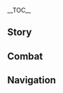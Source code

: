 {{CharacterTabs}}
{{LanguageTabs}}
{{Stub|1={{Meta/VO|rm=1|tl=1}}}}
__TOC__
==Story==
{{VO
|character               = Layla
|language                = zh
|language_s              = zh
|language_t              = zh-tw
|name_s                  = 
|name_t                  = 

<!-- Hello -->
|vo_01_01_title_s    = 初次见面…
|vo_01_01_title_t    = 初次見面…
|vo_01_01_subtitle   = Hello
|vo_01_01_file       = VO_{language}{character} Hello.ogg
|vo_01_01_tx_s       = 哈…你好，我是梨多梵谛学院的在读学生莱依拉。…嗯？对不起，昨天没睡好我现在精神有点差，你刚才是在说「想和我组队」吗？<br />没有没有，我不是不愿意，只是怕你不习惯我的作息方式…那、那个…请多关照！
|vo_01_01_tx_t       = 哈…{{MC|你|妳}}好，我是梨多梵諦學院的在讀學生萊依拉。…嗯？對不起，昨天沒睡好我現在精神有點差，{{MC|你|妳}}剛才是在說「想和我組隊」嗎？<br />沒有沒有，我不是不願意，只是怕{{MC|你|妳}}不習慣我的作息方式…那、那個…請多關照！
|vo_01_01_rm_s       = Ha... Nǐhǎo, wǒ shì Líduōfàndì Xuéyuàn de zàidú xuéshēng Láiyīlā. ...Ng? Duìbuqǐ, zuótiān méi shuì hǎo wǒ xiànzài jīngshén yǒudiǎn chà, nǐ gāngcái shì zài shuō "xiǎng hé wǒ zǔ duì" ma?<br />Méiyǒu méiyǒu, wǒ bùshì bù yuànyì, zhǐshì pà nǐ bù xíguàn wǒ de zuòxī fāngshì... Nà, nàge... Qǐng duō guānzhào!
|vo_01_01_rm_t       = Ha... Nǐhǎo, wǒ shì Líduōfàndì Xuéyuàn de zàidú xuéshēng Láiyīlā. ...Ng? Duìbuqǐ, zuótiān méi shuì hǎo wǒ xiànzài jīngshén yǒudiǎn chà, nǐ gāngcái shì zài shuō "xiǎng hàn wǒ zǔ duì" ma?<br />Méiyǒu méiyǒu, wǒ bùshì bù yuànyì, zhǐshì pà nǐ bù xíguàn wǒ de zuòxí fāngshì... Nà, nàge... Qǐng duō guānzhào!
|vo_01_01_tl         = 

<!-- Chats -->
|vo_02_01_title_s    = 闲聊・注视
|vo_02_01_title_t    = 閒聊・注視
|vo_02_01_subtitle   = Chat: Gaze
|vo_02_01_file       = VO_{language}{character} Chat - Gaze.ogg
|vo_02_01_tx_s       = 就算我们不抬头仰望，星空，也永远注视着我们。
|vo_02_01_tx_t       = 就算我們不抬頭仰望，星空也永遠注視著我們。
|vo_02_01_rm_s       = Jiùsuàn wǒmen bù táitóu yǎngwàng, xīngkōng, yě yǒngyuǎn zhùshìzhe wǒmen.
|vo_02_01_rm_t       = Jiùsuàn wǒmen bù táitóu yǎngwàng, xīngkōng yě yǒngyuǎn zhùshìzhe wǒmen.
|vo_02_01_tl         = 

|vo_02_02_title_s    = 闲聊・梦游
|vo_02_02_title_t    = 閒聊・夢遊
|vo_02_02_subtitle   = Chat: Sleepwalking
|vo_02_02_file       = VO_{language}{character} Chat - Sleepwalking.ogg
|vo_02_02_tx_s       = 腿好酸…唉，大概昨天晚上又梦游了吧。
|vo_02_02_tx_t       = 腿好痠…唉，大概昨天晚上又夢遊了吧。
|vo_02_02_rm         = Tuǐ hǎo suān... Ai, dàgài zuótiān wǎnshàng yòu mèngyóule ba.
|vo_02_02_tl         = My legs are so sore... *sigh* I was probably sleepwalking again last night.

|vo_02_03_title_s    = 闲聊・哀叹
|vo_02_03_title_t    = 閒聊・哀嘆
|vo_02_03_subtitle   = Chat: Woe Is Me
|vo_02_03_file       = VO_{language}{character} Chat - Woe Is Me.ogg
|vo_02_03_tx_s       = …为什么报告和论文永远写不完？为什么？
|vo_02_03_tx_t       = …為什麼報告和論文永遠寫不完？為什麼？
|vo_02_03_rm_s       = ...Wèishénme bàogào hé lùnwén yǒngyuǎn xiěbuwán? Wèishénme?
|vo_02_03_rm_t       = ...Wèishénme bàogào hàn lùnwén yǒngyuǎn xiěbuwán? Wèishénme?
|vo_02_03_tl         = 

<!-- Weather -->
|vo_03_01_title_s    = 下雨的时候…
|vo_03_01_title_t    = 下雨的時候…
|vo_03_01_subtitle   = When It Rains
|vo_03_01_file       = VO_{language}{character} When It Rains.ogg
|vo_03_01_tx_s       = 天气好差，今晚没法观测星空的话…唉，我的星图课作业真的不能再拖了啊…
|vo_03_01_tx_t       = 天氣好差，今晚沒辦法觀測星空的話…唉，我的星圖課作業真的不能再拖了啊…
|vo_03_01_rm_s       = 
|vo_03_01_rm_t       = 
|vo_03_01_tl         = 

|vo_03_02_title_s    = 下雪的时候…
|vo_03_02_title_t    = 下雪的時候…
|vo_03_02_subtitle   = When It Snows
|vo_03_02_file       = VO_{language}{character} When It Snows.ogg
|vo_03_02_tx_s       = 雪地看起来亮晶晶的，很像天上的星星。
|vo_03_02_tx_t       = 雪地看起來亮晶晶的，很像天上的星星。
|vo_03_02_rm         = 
|vo_03_02_tl         = 

|vo_03_03_title_s    = 阳光很好…
|vo_03_03_title_t    = 陽光很好…
|vo_03_03_subtitle   = When the Sun Is Out
|vo_03_03_file       = VO_{language}{character} When the Sun Is Out.ogg
|vo_03_03_tx_s       = 太阳晒着…好困…对，保持这个感觉，赶快找个枕头睡一觉…我已经两天、两天没有…
|vo_03_03_tx_t       = 太陽曬著…好睏…對，保持這個感覺，趕快找個枕頭睡一覺…我已經兩天、兩天沒有…
|vo_03_03_rm         = 
|vo_03_03_tl         = 

|vo_03_04_title_s    = 在沙漠的时候…
|vo_03_04_title_t    = 在沙漠的時候…
|vo_03_04_subtitle   = In the Desert
|vo_03_04_file       = VO_{language}{character} In the Desert.ogg
|vo_03_04_tx_s       = 白天晒，晚上冷，我、我要不行了。
|vo_03_04_tx_t       = 白天曬，晚上冷，我、我要不行了。
|vo_03_04_rm         = 
|vo_03_04_tl         = 

<!-- Greetings -->
|vo_04_01_title_s    = 早上好…
|vo_04_01_title_t    = 早安…
|vo_04_01_subtitle   = Good Morning
|vo_04_01_file       = VO_{language}{character} Good Morning.ogg
|vo_04_01_tx_s       = 你睡得饱吗？要是还困就回去再睡会儿吧…我？我…习惯了…
|vo_04_01_tx_t       = {{MC|你|妳}}睡得飽嗎？要是還睏就回去再睡一下吧…我？我…習慣了…
|vo_04_01_rm         = 
|vo_04_01_tl         = 

|vo_04_02_title_s    = 中午好…
|vo_04_02_title_t    = 午安…
|vo_04_02_subtitle   = Good Afternoon
|vo_04_02_file       = VO_{language}{character} Good Afternoon.ogg
|vo_04_02_tx_s       = 我在计算星轨呢，刚算到一半，午饭你就先吃好了…这里的角度不太对劲吧…不、不会吧…我是从哪儿开始算错了呢？
|vo_04_02_tx_t       = 我在計算星軌呢，剛算到一半，午餐{{MC|你|妳}}就先吃好了…這裡的角度不太對勁吧…不、不會吧…我是從哪裡開始算錯了呢？
|vo_04_02_rm         = 
|vo_04_02_tl         = 

|vo_04_03_title_s    = 晚上好…
|vo_04_03_title_t    = 晚上好…
|vo_04_03_subtitle   = Good Evening
|vo_04_03_file       = VO_{language}{character} Good Evening.ogg
|vo_04_03_tx_s       = 今晚我要早早躺到床上去，争取早点睡着。伟大的智慧之神啊，求您庇护我的睡眠。好，我要闭上眼睛。
|vo_04_03_tx_t       = 今晚我要早早躺到床上去，努力早點睡著。偉大的智慧之神啊，求您庇護我的睡眠。好，我要閉上眼睛。
|vo_04_03_rm         = 
|vo_04_03_tl         = 

|vo_04_04_title_s    = 晚安…
|vo_04_04_title_t    = 晚安…
|vo_04_04_friendship = 4
|vo_04_04_subtitle   = Good Night
|vo_04_04_file       = VO_{language}{character} Good Night.ogg
|vo_04_04_tx_s       = …哈，让我看看她又被什么难住了。嗯…要整理三年份的旧星表，中期报告的附录还缺几张星图没画…好吧，从这份开始。<br />嗯，你怎么来了？现在可是最重要的睡眠时间。我？我当然是在梦游了。
|vo_04_04_tx_t       = …哈，讓我看看她又被什麼難住了。嗯…要整理三年份的舊星表，中期報告的附錄還缺幾張星圖沒畫…好吧，從這份開始。<br />嗯，{{MC|你|妳}}怎麼來了？現在可是最重要的睡眠時間。我？我當然是在夢遊了。
|vo_04_04_rm         = 
|vo_04_04_tl         = 

<!-- About -->
|vo_05_01_title_s    = 关于莱依拉自己・理论星相学
|vo_05_01_title_t    = 關於萊依拉自己・理論星相學
|vo_05_01_subtitle   = About {character}: Theoretical Astrology
|vo_05_01_file       = VO_{language}{character} About {character} - Theoretical Astrology.ogg
|vo_05_01_tx_s       = 按照教科书上的说法：「利用理论星相学知识解决具体生活中的麻烦，这不是我们该关心的问题。」其实我觉得还有一个重要原因…就是…嗯，成本太高。我们测算的时候，一般会动用好多台星象仪，至少要查阅一年份的星图，才好给出一套…严谨的答案。但如果是为了算明天香料会不会涨价，怎么想都不太划算吧…
|vo_05_01_tx_t       = 按照教科書上的說法：「利用理論星相學知識解決具體生活中的麻煩，這不是我們該關心的問題。」其實我覺得還有一個重要原因…就是…嗯，成本太高。我們測算的時候，通常會動用好多台星象儀，至少要查閱一年份的星圖，才好給出一套…嚴謹的答案。但如果是為了算明天香料會不會漲價，怎麼想都不太划算吧…
|vo_05_01_rm         = 
|vo_05_01_tl         = 

|vo_05_02_title_s    = 关于莱依拉自己・理由
|vo_05_02_title_t    = 關於萊依拉自己・理由
|vo_05_02_friendship = 6
|vo_05_02_subtitle   = About {character}: Reasoning
|vo_05_02_file       = VO_{language}{character} About {character} - Reasoning.ogg
|vo_05_02_tx_s       = 既然有了自己喜欢又能做得好的事，就得坚持下去，哪怕这条道路特别艰辛，哪怕一路上竞争极其激烈，哪怕不一定能顺利毕业，哪怕没能顺利毕业的话，就要把所有的奖学金还回去…啊，要不我还是回家吧。
|vo_05_02_tx_t       = 既然有了自己喜歡又能做得好的事，就得堅持下去，哪怕這條道路特別艱辛、哪怕一路上競爭極其激烈、哪怕不一定能順利畢業、哪怕不能順利畢業的話，就要把所有的獎學金還回去…啊，不然我還是回家吧。
|vo_05_02_rm         = 

<!-- About Us -->
|vo_06_01_title_s    = 关于我们・陪伴
|vo_06_01_title_t    = 關於我們・陪伴
|vo_06_01_friendship = 4
|vo_06_01_subtitle   = About Us: Companionship
|vo_06_01_file       = VO_{language}{character} About Us - Companionship.ogg
|vo_06_01_tx_s       = 嗯哼，我也不想熬夜补课题进度，可谁叫她总有那么多做不完的事。没办法，我当然得帮帮她咯。…你想陪我一起吗？
|vo_06_01_tx_t       = 嗯哼，我也不想熬夜補課題進度，可是誰叫她總有那麼多做不完的事。沒辦法，我當然得幫幫她囉…{{MC|你|妳}}想陪我一起嗎？
|vo_06_01_rm         = 
|vo_06_01_tl         = 

|vo_06_02_title_s    = 关于我们・漫游世界
|vo_06_02_title_t    = 關於我們・漫遊世界
|vo_06_02_friendship = 6
|vo_06_02_subtitle   = About Us: Traveling the World
|vo_06_02_file       = VO_{language}{character} About Us - Traveling the World.ogg
|vo_06_02_tx_s       = 如果毕业之后，我没有留在教令院工作，就和你一起去漫游世界吧。你觉得怎么样？
|vo_06_02_tx_t       = 如果畢業之後，我沒有留在教令院工作，就和{{MC|你|妳}}一起去漫遊世界吧。{{MC|你|妳}}覺得怎麼樣？
|vo_06_02_rm         = 
|vo_06_02_tl         = 

<!-- Miscellany I -->
|vo_07_01_title_s    = 关于「神之眼」…
|vo_07_01_title_t    = 關於「神之眼」…
|vo_07_01_friendship = 4
|vo_07_01_subtitle   = About the [[Vision]]
|vo_07_01_file       = VO_{language}{character} About the Vision.ogg
|vo_07_01_tx_s       = 哈…是什么在亮？我睡觉的时候忘了关灯吗…哦，是神之眼啊，我说呢…欸，不对，我睡觉之前…把它放在床头了吗？
|vo_07_01_tx_t       = 哈…是什麼在亮？我睡覺的時候忘了關燈嗎…哦，是神之眼啊，我就說嘛…欸，不對，我睡覺之前…把它放在床頭了嗎？
|vo_07_01_rm         = 
|vo_07_01_tl         = 

|vo_07_02_title_s    = 有什么想要分享…
|vo_07_02_title_t    = 有什麼想要分享…
|vo_07_02_friendship = 4
|vo_07_02_subtitle   = Something to Share
|vo_07_02_file       = VO_{language}{character} Something to Share.ogg
|vo_07_02_tx_s       = 我们学院主编的星表汇聚了所有生灵的命运，毫无疑问是占星知识的顶峰，第一次看到的时候我整个人都被吓得说不出话了！欸？你感兴趣吗？只是简单看看的话…我帮你提交申请吧，应该能被批准，应该…
|vo_07_02_tx_t       = 我們學院主編的星表匯聚了所有生靈的命運，毫無疑問是占星知識的頂峰，第一次看到的時候我整個人都被嚇得說不出話了！欸？{{MC|你|妳}}感興趣嗎？只是簡單看看的話…我幫{{MC|你|妳}}申請吧，應該能獲得批准，應該…
|vo_07_02_rm         = 
|vo_07_02_tl         = 

|vo_07_03_title_s    = 感兴趣的见闻…
|vo_07_03_title_t    = 感興趣的見聞…
|vo_07_03_subtitle   = Interesting Things
|vo_07_03_file       = VO_{language}{character} Interesting Things.ogg
|vo_07_03_tx_s       = 有没有什么能捕虫的植物啊，快救救我吧。晚上本来就睡不着，房间里还有小飞虫，一直嗡嗡响个不停，但我、我怎么找都找不到它在哪里…呜呜…
|vo_07_03_tx_t       = 有沒有什麼能捕蟲的植物啊，快救救我吧。晚上本來就睡不著，房間裡還有小飛蟲，一直嗡嗡響個不停，但我、我怎麼找都找不到牠在哪裡…嗚嗚…
|vo_07_03_rm         = 
|vo_07_03_tl         = 

<!-- About Others -->
|vo_08_01_title_s    = 关于莫娜…
|vo_08_01_title_t    = 關於莫娜…
|vo_08_01_friendship = 4
|vo_08_01_subtitle   = About [[Mona]]
|vo_08_01_file       = VO_{language}{character} About Mona.ogg
|vo_08_01_tx_s       = 在明论派学者的小圈子里，阿斯托洛吉斯・莫娜・梅姬斯图斯发表在《蒸汽鸟报》上的星相学文章名气不小。那些文章专业性都很强，但却能被学者之外的群体喜欢，要做到这点还是挺不容易的…欸？我把她的名字念得很流利？因为…厉害的人…得多多尊敬。
|vo_08_01_tx_t       = 在明論派學者的小圈子裡，阿斯托洛吉斯・莫娜・梅姬斯圖斯發表在《蒸汽鳥報》上的星相學文章名氣不小。那些文章專業性都很高，但卻能被學者之外的群體喜歡，要做到這點還是滿不容易的…欸？我把她的名字唸得很流利？因為…厲害的人…得多多尊敬。
|vo_08_01_rm         = 
|vo_08_01_tl         = 

|vo_08_02_title_s    = 关于丽莎…
|vo_08_02_title_t    = 關於麗莎…
|vo_08_02_friendship = 4
|vo_08_02_subtitle   = About [[Lisa]]
|vo_08_02_file       = VO_{language}{character} About Lisa.ogg
|vo_08_02_tx_s       = 啊，我知道你在说谁了。丽莎・敏兹，传说中只用了两年就学成毕业的素论派天才，要是我也能有这样的头脑…你在蒙德的时候见过她本人？真、真的吗？她平时都是怎么学习的？看些什么书，做些什么工作？我…我该从哪里向她学起？
|vo_08_02_tx_t       = 啊，我知道{{MC|你|妳}}在說誰了。麗莎・敏茲，傳說中只用了兩年就學成畢業的素論派天才，要是我也能有這樣的頭腦…{{MC|你|妳}}在蒙德的時候見過她本人？真、真的嗎？她平時都是怎麼學習的？看些什麼書、做些什麼工作？我…我該從哪裡向她學起？
|vo_08_02_rm         = 
|vo_08_02_tl         = 

|vo_08_03_title_s    = 关于多莉…
|vo_08_03_title_t    = 關於多莉…
|vo_08_03_friendship = 4
|vo_08_03_quest      = Akasha Pulses, the Kalpa Flame Rises
|vo_08_03_subtitle   = About [[Dori]]
|vo_08_03_file       = VO_{language}{character} About Dori.ogg
|vo_08_03_tx_s       = 多、莉、吗…我咬着牙、攥着拳头在她那里买过一次东西，她看我结账很痛快，好像误以为我是什么有钱人，后来还一直寄商品宣传单给我，唔…真是天大的误会！那次购物的代价…不仅把我的奖学金垫进去了，接下来的大半年里，我吃饭都不敢多要肉，买书还得等打折…
|vo_08_03_tx_t       = 多、莉、嗎…我咬著牙、握緊拳頭在她那裡買過一次東西，她看我結帳很痛快，好像誤以為我是什麼有錢人，後來還一直寄商品宣傳單給我，唔…真是天大的誤會！那次購物的代價…不僅把我的獎學金墊進去了，接下來的大半年裡，我吃飯都不敢多要肉，買書還得等打折…
|vo_08_03_rm         = 
|vo_08_03_tl         = 

|vo_08_04_title_s    = 关于赛诺…
|vo_08_04_title_t    = 關於賽諾…
|vo_08_04_friendship = 4
|vo_08_04_subtitle   = About [[Cyno]]
|vo_08_04_file       = VO_{language}{character} About Cyno.ogg
|vo_08_04_tx_s       = 「大风纪官」大人很擅长「七圣召唤」吗…啊我是在想，有机会的话，说不定可以和他打一局。像「七圣召唤」这种牌类游戏，熟练掌握运算技巧的人玩起来总是简单一点，我反而…不一定…或许不会输给他。
|vo_08_04_tx_t       = 「大風紀官」大人很擅長「七聖召喚」嗎…啊我是在想，有機會的話，說不定可以和他打一局。像「七聖召喚」這種牌類遊戲，熟練掌握運算技巧的人玩起來總是簡單一點，我反而…不一定…或許不會輸給他。
|vo_08_04_rm         = 
|vo_08_04_tl         = 

|vo_08_05_title_s    = 关于坎蒂丝…
|vo_08_05_title_t    = 關於坎蒂絲…
|vo_08_05_friendship = 4
|vo_08_05_subtitle   = About [[Candace]]
|vo_08_05_file       = VO_{language}{character} About Candace.ogg
|vo_08_05_tx_s       = 我第一次梦游醒来的时候，曾经见到过你描述的这个人，原来她叫坎蒂丝啊。我还记得自己醒来的那一刻…所有报告和文章都被完成了。当时的感觉就好像…好像我每天对着星空念叨，终于被星星听见了，它们派了一位使者来帮助我，呜呜…太感动了！
|vo_08_05_tx_t       = 我第一次夢遊醒來的時候，曾經見到過{{MC|你|妳}}描述的這個人，原來她叫坎蒂絲啊。我還記得自己醒來的那一刻…所有報告和文章都被完成了。當時的感覺就好像…好像我每天對著星空碎碎唸，終於被星星聽見了，它們派了一位使者來幫助我，嗚嗚…太感動了！
|vo_08_05_rm         = 
|vo_08_05_tl         = 

|vo_08_06_title_s    = 关于艾尔海森…
|vo_08_06_title_t    = 關於艾爾海森…
|vo_08_06_friendship = 4
|vo_08_06_subtitle   = About [[Alhaitham]]
|vo_08_06_file       = VO_{language}{character} About Alhaitham.ogg
|vo_08_06_tx_s       = 职务达到书记官这种高度的人，应该就不用发愁能不能立项、能不能成功了吧。不对，既然都当了书记官，应该连项目都不用做了。真好啊…
|vo_08_06_tx_t       = 職務達到書記官這種高度的人，應該就不用煩惱能不能立項、能不能成功了吧。不對，既然都當了書記官，應該連研究項目都不用做了。真好啊…
|vo_08_06_rm         = 
|vo_08_06_tl         = 

|vo_08_07_title_s    = 关于小吉祥草王…
|vo_08_07_title_t    = 關於小吉祥草王…
|vo_08_07_friendship = 4
|vo_08_07_subtitle   = About [[Lesser Lord Kusanali]]
|vo_08_07_file       = VO_{language}{character} About Lesser Lord Kusanali.ogg
|vo_08_07_tx_s       = 伟大的智慧之神，我最近每晚都在熬夜复习，考试就请让我通过吧！拜托了拜托了…
|vo_08_07_tx_t       = 偉大的智慧之神，我最近每晚都在熬夜複習，考試就請讓我通過吧！拜託了拜託了…
|vo_08_07_rm         = 
|vo_08_07_tl         = 

|vo_08_08_title_s    = 关于珐露珊…
|vo_08_08_title_t    = 關於琺露珊…
|vo_08_08_friendship = 4
|vo_08_08_subtitle   = About [[Faruzan]]
|vo_08_08_file       = VO_{language}{character} About Faruzan.ogg
|vo_08_08_tx_s       = 珐露珊老师招到学生了吗？听知论派的人说，她的项目申请经费一直很难，招不到学生也很正常。唉…
|vo_08_08_tx_t       = 琺露珊老師招到學生了嗎？聽知論派的人說，她的計畫申請經費一直很難，招不到學生也很正常。唉…
|vo_08_08_rm         = 
|vo_08_08_tl         = 

<!-- More About -->
|vo_09_01_title_s    = 想要了解莱依拉・其一
|vo_09_01_title_t    = 想要瞭解萊依拉・其一
|vo_09_01_subtitle   = More About {character}: I
|vo_09_01_file       = VO_{language}{character} More About {character} - 01.ogg
|vo_09_01_tx_s       = 我算不上有天赋，领悟力也不太够…拼命读书通过考试这才进了教令院。对不起，我…我先不跟你闲聊了，一说到教令院我就想起来，我的课题进度报告…到现在为止还没有进度呢。
|vo_09_01_tx_t       = 我不算有天賦，領悟力也不太好…是拚命讀書通過考試才進了教令院。對不起，我…我先不跟{{MC|你|妳}}閒聊了，一說到教令院我就想起來，我的課題進度報告…到現在為止還沒有進度呢。
|vo_09_01_rm         = 
|vo_09_01_tl         = 

|vo_09_02_title_s    = 想要了解莱依拉・其二
|vo_09_02_title_t    = 想要瞭解萊依拉・其二
|vo_09_02_friendship = 3
|vo_09_02_subtitle   = More About {character}: II
|vo_09_02_file       = VO_{language}{character} More About {character} - 02.ogg
|vo_09_02_tx_s       = 我和导师的关系吗？嗯…怎么说呢…啊，你不要误会了，其实导师对我挺好的，我入学的时候还得到了她的推荐呢。每次我觉得自己要撑不住了，她都会鼓励我，然后顺便多要求一篇论文…
|vo_09_02_tx_t       = 我和導師的關係嗎？嗯…怎麼說呢…啊，{{MC|你|妳}}不要誤會了，其實導師對我滿好的，我入學的時候還得到了她的推薦呢。每次我覺得自己要撐不住了，她都會鼓勵我，然後順便多要求一篇論文…
|vo_09_02_rm         = 
|vo_09_02_tl         = 

|vo_09_03_title_s    = 想要了解莱依拉・其三
|vo_09_03_title_t    = 想要瞭解萊依拉・其三
|vo_09_03_friendship = 4
|vo_09_03_subtitle   = More About {character}: III
|vo_09_03_file       = VO_{language}{character} More About {character} - 03.ogg
|vo_09_03_tx_s       = 整个须弥最有才能的人几乎都到教令院来了，而且这儿还有那么多聪明得让人发抖的外国学者，你想想，这里的竞争该有多大！和这些人一起学习…我真的够格吗？
|vo_09_03_tx_t       = 整個須彌最有才能的人幾乎都到教令院來了，而且這裡還有那麼多聰明得讓人發抖的外國學者，{{MC|你|妳}}想想，這裡的競爭該有多大！和這些人一起學習…我真的夠格嗎？
|vo_09_03_rm         = 
|vo_09_03_tl         = 

|vo_09_04_title_s    = 想要了解莱依拉・其四
|vo_09_04_title_t    = 想要瞭解萊依拉・其四
|vo_09_04_friendship = 5
|vo_09_04_subtitle   = More About {character}: IV
|vo_09_04_file       = VO_{language}{character} More About {character} - 04.ogg
|vo_09_04_tx_s       = 嘘，小声点，不要吵醒她，就让她安心睡上一觉吧。你问我嘴里的「她」是谁？哦，当然是每天为课业抓耳挠腮的莱依拉呀。那我是谁？呵呵，我也是莱依拉呀。
|vo_09_04_tx_t       = 噓，小聲點，不要吵醒她，就讓她安心睡上一覺吧。{{MC|你|妳}}問我嘴裡的「她」是誰？噢，當然是每天為課業傷腦筋的萊依拉呀。那我是誰？呵呵，我也是萊依拉呀。
|vo_09_04_rm         = 
|vo_09_04_tl         = 

|vo_09_05_title_s    = 想要了解莱依拉・其五
|vo_09_05_title_t    = 想要瞭解萊依拉・其五
|vo_09_05_friendship = 6
|vo_09_05_subtitle   = More About {character}: V
|vo_09_05_file       = VO_{language}{character} More About {character} - 05.ogg
|vo_09_05_tx_s       = 我听别人提过，她好像以为所有写不完的课业总能在一场梦之后自动完成，都是「星空的赐福」。她呀，完全搞错了哦。…不过，你可别告诉她哦。
|vo_09_05_tx_t       = 我聽別人提過，她好像以為所有寫不完的課業總能在一場夢之後自動完成，都是「星空的賜福」。她呀，完全搞錯囉…不過，{{MC|你|妳}}可別告訴她喔。
|vo_09_05_rm         = 
|vo_09_05_tl         = 

<!-- Miscellany II -->
|vo_10_01_title_s    = 莱依拉的爱好…
|vo_10_01_title_t    = 萊依拉的愛好…
|vo_10_01_subtitle   = {character}'s Hobbies...
|vo_10_01_file       = VO_{language}{character} Hobbies.ogg
|vo_10_01_tx_s       = 画星图真的是件累人的事，如果不是因为喜欢，我恐怕也坚持不下来。一会儿要用尺、一会儿要拿纸算、一会儿要查历年的星象…不知不觉一天时间就过去了。但看着画得整整齐齐的巨大星图，总是很有成就感。
|vo_10_01_tx_t       = 畫星圖真的是件累人的事，如果不是因為喜歡，我恐怕也堅持不下來。一下子要用尺、一下子要拿紙算、一下子要查歷年的星象…不知不覺一天時間就過去了。但看著畫得整整齊齊的巨大星圖，總是很有成就感。
|vo_10_01_rm         = 
|vo_10_01_tl         = 

|vo_10_02_title_s    = 莱依拉的烦恼…
|vo_10_02_title_t    = 萊依拉的煩惱…
|vo_10_02_subtitle   = {character}'s Troubles...
|vo_10_02_file       = VO_{language}{character} Troubles.ogg
|vo_10_02_tx_s       = 从前我还没进入教令院念书的时候，睡眠质量还算过得去。但自从在这里学习之后…唔，压力实在是太恐怖了…我真的很想每天安安稳稳一觉到天亮，呜呜…
|vo_10_02_tx_t       = 從前我還沒進入教令院的時候，睡眠品質還算過得去。但自從在這裡唸書之後…唔，壓力實在是太恐怖了…我真的很想每天安安穩穩一覺到天亮，嗚嗚…
|vo_10_02_rm         = 
|vo_10_02_tl         = 

|vo_10_03_title_s    = 喜欢的食物…
|vo_10_03_title_t    = 喜歡的食物…
|vo_10_03_subtitle   = Favorite Food
|vo_10_03_file       = VO_{language}{character} Favorite Food.ogg
|vo_10_03_tx_s       = 每晚我躺上床之前，都会为自己热一杯牛奶喝，希望夜里能有个好觉，希望夜里能有个好觉，希望夜里能有个好觉。
|vo_10_03_tx_t       = 每晚我躺上床之前，都會為自己熱一杯牛奶喝，希望夜裡能有個好覺…希望夜裡能有個好覺…希望夜裡能有個好覺…
|vo_10_03_rm         = 
|vo_10_03_tl         = 

|vo_10_04_title_s    = 讨厌的食物…
|vo_10_04_title_t    = 討厭的食物…
|vo_10_04_friendship = 4
|vo_10_04_subtitle   = Least Favorite Food
|vo_10_04_file       = VO_{language}{character} Least Favorite Food.ogg
|vo_10_04_tx_s       = 有一次，我听人说，有个神奇商人在卖的「睡眠软糖」很有效。我花光了奖学金和攒下的零花钱试了试，确实有效，那阵子我也睡得很好。但一盒卖二十万摩拉…实在太贵了，我、我绝对不会再买了，买一送一也不行，买一送二的话…我就再考虑考虑。
|vo_10_04_tx_t       = 有一次，我聽人說，有個神奇商人在賣的「睡眠軟糖」很有效。我花光了獎學金和存下的零用錢試了試，確實有效，那陣子我也睡得很好。但一盒賣二十萬摩拉…實在太貴了，我、我絕對不會再買了，買一送一也不行…買一送二的話…我就再考慮考慮。
|vo_10_04_rm         = 
|vo_10_04_tl         = 

<!-- Receiving a Gift -->
|vo_11_01_title_s    = 收到赠礼・其一
|vo_11_01_title_t    = 收到贈禮・其一
|vo_11_01_subtitle   = Receiving a Gift: I
|vo_11_01_file       = VO_{language}{character} Receiving a Gift - 01.ogg
|vo_11_01_tx_s       = 好厉害，好羡慕，你还真是什么都会呀。
|vo_11_01_tx_t       = 好厲害，好羡慕，{{MC|你|妳}}還真是什麼都會呀。
|vo_11_01_rm         = 
|vo_11_01_tl         = 

|vo_11_02_title_s    = 收到赠礼・其二
|vo_11_02_title_t    = 收到贈禮・其二
|vo_11_02_subtitle   = Receiving a Gift: II
|vo_11_02_file       = VO_{language}{character} Receiving a Gift - 02.ogg
|vo_11_02_tx_s       = …嗯，味道还算不错。
|vo_11_02_tx_t       = …嗯，味道還算不錯。
|vo_11_02_rm         = 
|vo_11_02_tl         = 

|vo_11_03_title_s    = 收到赠礼・其三
|vo_11_03_title_t    = 收到贈禮・其三
|vo_11_03_subtitle   = Receiving a Gift: III
|vo_11_03_file       = VO_{language}{character} Receiving a Gift - 03.ogg
|vo_11_03_tx_s       = 要不…我们还是去店里买外带吧？
|vo_11_03_tx_t       = 不然…我們還是去店裡買外帶吧？
|vo_11_03_rm_s       = 
|vo_11_03_rm_t       = 
|vo_11_03_tl         = 

<!-- Birthday -->
|vo_12_01_title_s    = 生日…
|vo_12_01_title_t    = 生日…
|vo_12_01_subtitle   = Birthday
|vo_12_01_file       = VO_{language}{character} Birthday.ogg
|vo_12_01_tx_s       = 生日快乐，我把这个袖珍星盘送给你。希望从过去到未来，见证了我们所有人类命运的星星能把目光分给你，伴随你走过沙漠、穿过海洋，到达你所探寻的终点。
|vo_12_01_tx_t       = 生日快樂，我把這個袖珍星盤送給{{MC|你|妳}}。希望從過去到未來，見證了我們所有人類命運的星星能把目光分給{{MC|你|妳}}，伴隨{{MC|你|妳}}走過沙漠、穿過海洋，到達{{MC|你|妳}}所探尋的終點。
|vo_12_01_rm         = 
|vo_12_01_tl         = 

<!-- Feelings About Ascension -->
|vo_13_01_title_s    = 突破的感受・起
|vo_13_01_title_t    = 突破的感受・起
|vo_13_01_ascension  = 1
|vo_13_01_subtitle   = Feelings About Ascension: Intro
|vo_13_01_file       = VO_{language}{character} Feelings About Ascension -  01.ogg
|vo_13_01_tx_s       = 莱依拉啊莱依拉，你还要更勤奋。
|vo_13_01_tx_t       = 萊依拉啊萊依拉，妳還要更勤奮。
|vo_13_01_rm         = Láiyīlā a Láiyīlā, nǐ háiyào gèng qínfèn.
|vo_13_01_tl         = Layla, oh Layla. You need to work even harder.

|vo_13_02_title_s    = 突破的感受・承
|vo_13_02_title_t    = 突破的感受・承
|vo_13_02_ascension  = 2
|vo_13_02_subtitle   = Feelings About Ascension: Building Up
|vo_13_02_file       = VO_{language}{character} Feelings About Ascension -  02.ogg
|vo_13_02_tx_s       = 莱依拉啊莱依拉，你已经很勤奋了，不过你的知识还不够全面。
|vo_13_02_tx_t       = 萊依拉啊萊依拉，妳已經很勤奮了，不過妳的知識還不夠全面。
|vo_13_02_rm_s       = Láiyīlā a Láiyīlā, nǐ yǐjīng hěn qínfènle, bùguo nǐ de zhīshi hái bùgòu quánmiàn.
|vo_13_02_rm_t       = Láiyīlā a Láiyīlā, nǐ yǐjīng hěn qínfènle, bùguo nǐ de zhīshì hái bùgòu quánmiàn.
|vo_13_02_tl         = Layla, oh Layla. You've worked really hard, but you still have some gaps in your knowledge.

|vo_13_03_title_s    = 突破的感受・转
|vo_13_03_title_t    = 突破的感受・轉
|vo_13_03_ascension  = 4
|vo_13_03_subtitle   = Feelings About Ascension: Climax
|vo_13_03_file       = VO_{language}{character} Feelings About Ascension -  03.ogg
|vo_13_03_tx_s       = 莱依拉啊莱依拉，你读书又勤奋又广博，这很好。但你可千万不能松懈，一时懈怠，就会落后于人，最后悲惨延毕。
|vo_13_03_tx_t       = 萊依拉啊萊依拉，妳讀書又勤奮又廣博，這很好。但妳可千萬不能鬆懈，一時懈怠，就會落後於人，最後悲慘延畢。
|vo_13_03_rm         = Láiyīlā a Láiyīlā, nǐ dúshū yòu qínfèn yòu guǎngbó, zhè hěn hǎo. Dàn nǐ qiānwàn bùnéng sōngxiè, yīshí xièdài, jiù huì luòhòu yú rén, zuìhòu bēicǎn yánbì.
|vo_13_03_tl         = Layla, oh Layla. You've worked hard, and your studies have been broad and extensive. This is very good. But you must never, ever slack off. If you lose focus for even a single moment, you'll fall behind everyone else, and then you'll have to postpone your graduation.

|vo_13_04_title_s    = 突破的感受・合
|vo_13_04_title_t    = 突破的感受・合
|vo_13_04_ascension  = 6
|vo_13_04_subtitle   = Feelings About Ascension: Conclusion
|vo_13_04_file       = VO_{language}{character} Feelings About Ascension -  04.ogg
|vo_13_04_tx_s       = 莱依拉啊莱依拉，要相信自己，也要相信帮了你那么多的那个人。你们一起，什么问题都能解决！<br />呼…好了，所有担心我都抛到脑后了，咱们出发吧！
|vo_13_04_tx_t       = 萊依拉啊萊依拉，要相信自己，也要相信幫了妳那麼多的那個人。妳們一起，什麼問題都能解決！<br />呼…好了，所有擔心我都拋到腦後了，我們出發吧！
|vo_13_04_rm_s       = Láiyīlā a Láiyīlā, yào xiāngxìn zìjǐ, yě yào xiāngxìn bāngle nǐ nàme duō de nàge rén. Nǐmen yīqǐ, shénme wèntí dōu néng jiějué!<br />Hu... hǎole, suǒyǒu dānxīn wǒ dōu pāo dào nǎohòule, zánmen chūfā ba!
|vo_13_04_rm_t       = Láiyīlā a Láiyīlā, yào xiāngxìn zìjǐ, yě yào xiāngxìn bāngle nǐ nàme duō de nàge rén. Nǐmen yīqǐ, shénme wèntí dōu néng jiějué!<br />Hu... hǎole, suǒyǒu dānxīn wǒ dōu pāo dào nǎohòule, wǒmen chūfā ba!
|vo_13_04_tl         = Layla, oh Layla. You need to believe in yourself, and in the person who's helped you come this far. When the two of you are together, you can solve any problem that comes your way!<br />Phew... Alright. I've shoved all my worries to the back of my mind. Let's head out!
}}

==Combat==
{{Combat VO
|character           = Layla
|language            = zh

<!-- Elemental Skill -->
|skill_1_tx_s        = 寒星！
|skill_1_tx_t        = 寒星！
|skill_1_rm          = Hánxīng!
|skill_1_tl          = Star of a freezing night!
|skill_2_tx_s        = 拒绝打扰！
|skill_2_tx_t        = 拒絕打擾！
|skill_2_rm          = Jùjué dǎrǎo!
|skill_2_tl          = No interruptions!
|skill_3_tx_s        = 星星的加护。
|skill_3_tx_t        = 星星的加護。
|skill_3_rm          = Xīngxīng de jiāhù.
|skill_3_tl          = Protection of the stars.

<!-- Elemental Burst -->
|burst_1_tx_s        = 星辰，为我降下。
|burst_1_tx_t        = 星辰，為我降下。
|burst_1_rm          = Xīngchén, wèi wǒ jiàngxià.
|burst_1_tl          = The starry sky, descend for me.
|burst_2_tx_s        = 极寒，任我驱使。
|burst_2_tx_t        = 極寒，任我驅使。
|burst_2_rm          = Jíhán, rèn wǒ qūshǐ.
|burst_2_tl          = This extreme cold, mine to command.
|burst_3_tx_s        = 别害怕。
|burst_3_tx_t        = 別害怕。
|burst_3_rm          = Bié hàipà.
|burst_3_tl          = Don't be scared.

<!-- Sprint Start -->
|sprint-s_1_file     = Sprint Start 01,Sprint Start 02,Sprint Start 03

<!-- Sprint End -->
|sprint-e_1_file     = 

<!-- Deploying Wind Glider -->
|glider_1_file       = Deploying Wind Glider 01,Deploying Wind Glider 02,Deploying Wind Glider 03

<!-- Opening Treasure Chest -->
|chest_1_tx_s        = 性价比不错。
|chest_1_tx_t        = 性價比不錯。
|chest_1_rm          = Xìngjiàbǐ bùcuò.
|chest_1_tl          = This is pretty value for money.
|chest_2_tx_s        = 还是你眼睛尖。
|chest_2_tx_t        = 還是{{MC|你|妳}}眼睛尖。
|chest_2_rm          = Háishì nǐ yǎnjīng jiān.
|chest_2_tl          = You really do have a sharp eye.
|chest_3_tx_s        = 哇！突然感觉不困了。
|chest_3_tx_t        = 哇！突然感覺不睏了。
|chest_3_rm_s        = Wa! Tūrán gǎnjué bù kùnle.
|chest_3_rm_t        = Wa! Túrán gǎnjué bù kùnle.
|chest_3_tl          = Whoa! I suddenly don't feel sleepy anymore.

<!-- Low HP -->
|low-hp_1_tx_s       = 我好困…
|low-hp_1_tx_t       = 我好睏…
|low-hp_1_rm         = Wǒ hǎo kùn...
|low-hp_1_tl         = I'm so sleepy...
|low-hp_2_tx_s       = 完了完了完了…
|low-hp_2_tx_t       = 完了完了完了…
|low-hp_2_rm         = Wánle wánle wánle...
|low-hp_2_tl         = I'm done for, I'm done for, I'm done for...
|low-hp_3_tx_s       = 现在逃还来得及吗？
|low-hp_3_tx_t       = 現在逃還來得及嗎？
|low-hp_3_rm         = Xiànzài táo hái láidejí ma?
|low-hp_3_tl         = Can I still try to escape now?

<!-- Ally at Low HP -->
|ally-low-hp_1_tx_s  = 醒醒，别昏过去！
|ally-low-hp_1_tx_t  = 醒醒，別昏過去！
|ally-low-hp_1_rm    = Xǐngxǐng, bié hūnguòqù!
|ally-low-hp_1_tl    = Wake up! Don't faint on me now!
|ally-low-hp_2_tx_s  = 糟了糟了，你、你受伤了！
|ally-low-hp_2_tx_t  = 糟了糟了，你、你受傷了！
|ally-low-hp_2_rm    = Zāole zāole, nǐ, nǐ shòushāngle!
|ally-low-hp_2_tl    = Oh no, oh no, y&mdash;you're hurt!

<!-- Fallen -->
|fallen_1_tx_s       = 永恒的睡眠…
|fallen_1_tx_t       = 永恆的睡眠…
|fallen_1_rm         = Yǒnghéng de shuìmián...
|fallen_1_tl         = Eternal slumber...
|fallen_2_tx_s       = 老师，对不起…
|fallen_2_tx_t       = 老師，對不起…
|fallen_2_rm         = Lǎoshī, duìbuqǐ...
|fallen_2_tl         = Sorry, Professor...
|fallen_3_tx_s       = 拜托了，这是个…梦…
|fallen_3_tx_t       = 拜託了，這是個…夢…
|fallen_3_rm         = Bàituōle, zhè shì ge... mèng...
|fallen_3_tl         = Please let this be... a dream...

<!-- Light Hit Taken -->
|hit-l_1_file        = Light Hit Taken 02
|hit-l_1_tx_s        = 
|hit-l_1_tx_t        = 
|hit-l_1_rm          = 
|hit-l_1_tl          = 
|hit-l_2_file        = Light Hit Taken 01,Light Hit Taken 03,Light Hit Taken 04,Light Hit Taken 05, Light Hit Taken 06

<!-- Heavy Hit Taken -->
|hit-h_1_tx_s        = 你不讲理！
|hit-h_1_tx_t        = 你不講理！
|hit-h_1_rm          = Nǐ bùjiǎnglǐ!
|hit-h_1_tl          = You're being unreasonable!
|hit-h_2_tx_s        = 这是违反规定的！
|hit-h_2_tx_t        = 這是違反規定的！
|hit-h_2_rm          = Zhè shì wéifǎn guīdìng de!
|hit-h_2_tl          = This is against the rules!
|hit-h_3_file        = Heavy Hit Taken 03,Heavy Hit Taken 04,Heavy Hit Taken 05,Heavy Hit Taken 06

<!-- Joining Party-->
|join_1_tx_s         = 睡不着就四处走走吧。
|join_1_tx_t         = 睡不著就四處走走吧。
|join_1_rm           = Shuìbuzháo jiù sìchù zǒuzǒu ba.
|join_1_tl           = If you can't sleep, you should go out for a walk.
|join_2_tx_s         = 请好假了…没有忘的吧？
|join_2_tx_t         = 請好假了…沒有忘記的吧？
|join_2_rm_s         = Qǐng hǎo jiàle... Méiyǒu wàng de ba?
|join_2_rm_t         = Qǐng hǎo jiàle... Méiyǒu wàngjì de ba?
|join_2_tl           = I've requested a leave... I didn't forget anything, did I?
|join_3_tx_s         = 唉，脑袋空空，出去放松。
|join_3_tx_t         = 唉，腦袋空空，出去放鬆。
|join_3_rm_s         = Ai, nǎodai kōngkōng, chūqù fàngsōng.
|join_3_rm_t         = Ai, nǎodài kōngkōng, chūqù fàngsōng.
|join_3_tl           = *sigh* My head's all empty. Time to go out and relax.

<!-- Character Idles -->
|idle_1_file         = Standby 01,Standby 02

<!-- Light Attack -->
|atk-l_1_file        = Light Attack 01,Light Attack 02,Light Attack 03,Light Attack 04,Light Attack 05,Light Attack 06,Light Attack 07

<!-- Mid Attack -->
|atk-m_1_file        = Mid Attack 01,Mid Attack 02,Mid Attack 03

<!-- Heavy Attack -->
|atk-h_1_file        = Heavy Attack 01,Heavy Attack 02,Heavy Attack 03

<!-- Climbing -->
|climb_1_file        = Climbing 01,Climbing 02,Climbing 03

<!-- Climbing Breath -->
|climb-b_1_file      = Climbing Breath 01,Climbing Breath 02,Climbing Breath 03

<!-- Jumping -->
|jump_1_file         = Jumping 01,Jumping 02,Jumping 03,Jumping 04,Jumping 05
}}

==Navigation==
{{Character Navbox|type=playable|link type=vo-zh}}